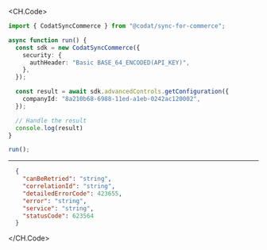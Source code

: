 
<CH.Code>
```typescript GetConfiguration.ts
import { CodatSyncCommerce } from "@codat/sync-for-commerce";

async function run() {
  const sdk = new CodatSyncCommerce({
    security: {
      authHeader: "Basic BASE_64_ENCODED(API_KEY)",
    },
  });

  const result = await sdk.advancedControls.getConfiguration({
    companyId: "8a210b68-6988-11ed-a1eb-0242ac120002",
  });

  // Handle the result
  console.log(result)
}

run();
```
---

```json Example Response
  {
    "canBeRetried": "string",
    "correlationId": "string",
    "detailedErrorCode": 423655,
    "error": "string",
    "service": "string",
    "statusCode": 623564
  }
```
</CH.Code>
